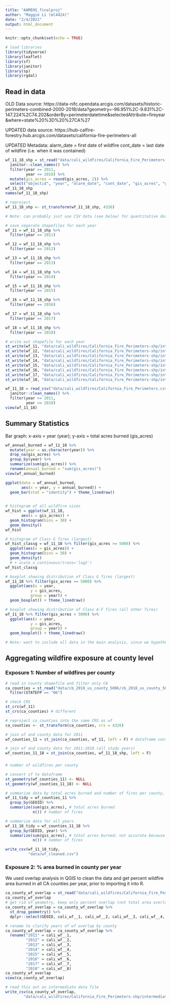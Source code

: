```yaml
---
title: "AAMEHS_finalproj"
author: "Maggie Li (ml4424)"
date: "2/4/2021"
output: html_document
---
```


```r
knitr::opts_chunk$set(echo = TRUE)
```

```r
# load libraries
library(tidyverse)
library(leaflet)
library(sf)
library(janitor)
library(sp)
library(rgdal)
```

## Read in data

OLD Data source: https://data-nifc.opendata.arcgis.com/datasets/historic-perimeters-combined-2000-2018/data?geometry=-96.951%2C-9.831%2C-147.224%2C74.202&orderBy=perimeterdatetime&selectedAttribute=fireyear&where=state%20%3D%20%27CA%27

UPDATED data source: https://hub-calfire-forestry.hub.arcgis.com/datasets/california-fire-perimeters-all 

UPDATED Metadata:
alarm_date = first date of wildfire
cont_date = last date of wildfire (i.e. when it was contained)


```r
wf_11_18_shp = st_read("data/cali_wildfires/California_Fire_Perimeters-shp/California_Fire_Perimeters__all_.shp") %>% 
  janitor::clean_names() %>%
  filter(year >= 2011,
         year <= 2018) %>% 
  mutate(gis_acres = round(gis_acres, 2)) %>% 
  select("objectid", "year", "alarm_date", "cont_date", "gis_acres", "geometry")
wf_11_18_shp
names(wf_11_18_shp)

# reproject
wf_11_18_shp <- st_transform(wf_11_18_shp, 4326)

# Note: can probably just use CSV data (see below) for quantitative data manipulation and analysis (e.g. running summary stats and statistical models). shapefile is better for viz if we are including any maps.

# save separate shapefiles for each year
wf_11 = wf_11_18_shp %>%
  filter(year == 2011)

wf_12 = wf_11_18_shp %>%
  filter(year == 2012)

wf_13 = wf_11_18_shp %>%
  filter(year == 2013)

wf_14 = wf_11_18_shp %>%
  filter(year == 2014)

wf_15 = wf_11_18_shp %>%
  filter(year == 2015)

wf_16 = wf_11_18_shp %>%
  filter(year == 2016)

wf_17 = wf_11_18_shp %>%
  filter(year == 2017)

wf_18 = wf_11_18_shp %>%
  filter(year == 2018)

# write out shapefile for each year
st_write(wf_11, "data/cali_wildfires/California_Fire_Perimeters-shp/intermediate/cali_wf_11.shp")
st_write(wf_12, "data/cali_wildfires/California_Fire_Perimeters-shp/intermediate/cali_wf_12.shp")
st_write(wf_13, "data/cali_wildfires/California_Fire_Perimeters-shp/intermediate/cali_wf_13.shp")
st_write(wf_14, "data/cali_wildfires/California_Fire_Perimeters-shp/intermediate/cali_wf_14.shp")
st_write(wf_15, "data/cali_wildfires/California_Fire_Perimeters-shp/intermediate/cali_wf_15.shp")
st_write(wf_16, "data/cali_wildfires/California_Fire_Perimeters-shp/intermediate/cali_wf_16.shp")
st_write(wf_17, "data/cali_wildfires/California_Fire_Perimeters-shp/intermediate/cali_wf_17.shp")
st_write(wf_18, "data/cali_wildfires/California_Fire_Perimeters-shp/intermediate/cali_wf_18.shp")
```



```r
wf_11_18 = read_csv("data/cali_wildfires/California_Fire_Perimeters.csv") %>% 
  janitor::clean_names() %>%
  filter(year >= 2011,
         year <= 2018)
view(wf_11_18)
```

## Summary Statistics

Bar graph: x-axis = year (year); y-axis = total acres burned (gis_acres)
```r
wf_annual_burned = wf_11_18 %>% 
  mutate(year = as.character(year)) %>% 
  drop_na(gis_acres) %>% 
  group_by(year) %>% 
  summarize(sum(gis_acres)) %>% 
  rename(annual_burned = "sum(gis_acres)") 
view(wf_annual_burned)

ggplot(data = wf_annual_burned,
       aes(x = year, y = annual_burned)) +
  geom_bar(stat = "identity") + theme_linedraw()
  
```

```r
# histogram of all wildfire sizes
wf_hist = ggplot(wf_11_18,
       aes(x = gis_acres)) +
  geom_histogram(bins = 30) +
  geom_density()
wf_hist

# histogram of Class G fires (largest)
wf_hist_classg = wf_11_18 %>% filter(gis_acres >= 5000) %>% 
  ggplot(aes(x = gis_acres)) +
  geom_histogram(bins = 30) +
  geom_density() 
  # + scale_x_continuous(trans='log2') 
wf_hist_classg

# boxplot showing distribution of Class G fires (largest)
wf_11_18 %>% filter(gis_acres >= 5000) %>% 
  ggplot(aes(x = year,
           y = gis_acres,
           group = year)) +
  geom_boxplot() + theme_linedraw()

# boxplot showing distribution of Class A-F fires (all other fires)
wf_11_18 %>% filter(gis_acres < 5000) %>% 
  ggplot(aes(x = year,
           y = gis_acres,
           group = year)) +
  geom_boxplot() + theme_linedraw()

# Note: want to include all data in the main analysis, since we hypothesize that smaller fires could still have a health impact on a local level (county level)
```

## Aggregating wildfire exposure at county level

### Exposure 1: Number of wildfires per county

```r
# read in county shapefile and filter only CA
ca_counties = st_read("data/cb_2018_us_county_500k/cb_2018_us_county_500k.shp") %>%
  filter(STATEFP == "06")

# check CRS
st_crs(wf_11)
st_crs(ca_counties) # different

# reproject ca_counties into the same CRS as wf
ca_counties <- st_transform(ca_counties, crs = 4326)

# join wf and county data for 2011
wf_counties_11 = st_join(ca_counties, wf_11, left = F) # dataframe contains rows for each county that contained a wildfire

# join wf and county data for 2011-2018 (all study years)
wf_counties_11_18 = st_join(ca_counties, wf_11_18_shp, left = F)

```

### 

```r
# number of wildfires per county

# convert sf to dataframe
st_geometry(wf_counties_11) <- NULL
st_geometry(wf_counties_11_18) <- NULL

# summarize data by total acres burned and number of fires per county, for 2011
wf_11_tidy = wf_counties_11 %>% 
  group_by(GEOID) %>% 
  summarize(sum(gis_acres), # total acres burned
            n()) # number of fires

# summarize data for all years
wf_11_18_tidy = wf_counties_11_18 %>% 
  group_by(GEOID, year) %>% 
  summarize(sum(gis_acres), # total acres burned; not accurate because it is the total area of wildfires that had any area burned within given county,  whether or not all of the burned acreage was within a county boundary
            n()) # number of fires

write_csv(wf_11_18_tidy, 
          "data/wf_cleaned.csv")

```

### Exposure 2: % area burned in county per year 

We used overlap analysis in QGIS to clean the data and get percent wildfire area burned in all CA counties per year, prior to importing it into R.

```r
ca_county_wf_overlap = st_read("data/cali_wildfires/California_Fire_Perimeters-shp/intermediate/overlap/ca_county_wf_overlap.shp")
ca_county_wf_overlap
# get rid of geometry, keep only percent overlap (not total area overlap) columns and GEOID
ca_county_wf_overlap = ca_county_wf_overlap %>% 
  st_drop_geometry() %>% 
  dplyr::select(GEOID, cali_wf__1, cali_wf__2, cali_wf__3, cali_wf__4, cali_wf__5, cali_wf__6, cali_wf__7, cali_wf__8)

# rename to clarify years of wf overlap by county
ca_county_wf_overlap = ca_county_wf_overlap %>% 
  rename("2011" = cali_wf__1,
         "2012" = cali_wf__2,
         "2013" = cali_wf__3,
         "2014" = cali_wf__4,
         "2015" = cali_wf__5,
         "2016" = cali_wf__6,
         "2017" = cali_wf__7,
         "2018" = cali_wf__8)
ca_county_wf_overlap
view(ca_county_wf_overlap)

# read this out as intermediate data file
write_csv(ca_county_wf_overlap,
        "data/cali_wildfires/California_Fire_Perimeters-shp/intermediate/overlap/cleaned_wf_overlap.csv")
```

